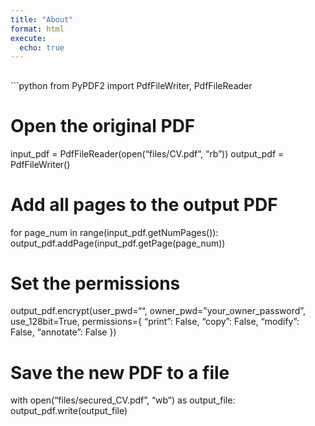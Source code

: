```yaml
---
title: "About"
format: html
execute:
  echo: true
---
```


## 

```python
from PyPDF2 import PdfFileWriter, PdfFileReader

# Open the original PDF
input_pdf = PdfFileReader(open("files/CV.pdf", "rb"))
output_pdf = PdfFileWriter()

# Add all pages to the output PDF
for page_num in range(input_pdf.getNumPages()):
    output_pdf.addPage(input_pdf.getPage(page_num))

# Set the permissions
output_pdf.encrypt(user_pwd="", owner_pwd="your_owner_password", 
                   use_128bit=True, 
                   permissions={
                       "print": False,
                       "copy": False,
                       "modify": False,
                       "annotate": False
                   })

# Save the new PDF to a file
with open("files/secured_CV.pdf", "wb") as output_file:
    output_pdf.write(output_file)
